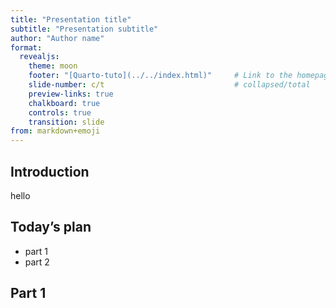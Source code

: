 ```yaml
---
title: "Presentation title"
subtitle: "Presentation subtitle"
author: "Author name"
format:
  revealjs:
    theme: moon
    footer: "[Quarto-tuto](../../index.html)"     # Link to the homepage
    slide-number: c/t                             # collapsed/total
    preview-links: true
    chalkboard: true
    controls: true
    transition: slide
from: markdown+emoji
---
```


## Introduction

hello


## Today's plan

- part 1
- part 2


## Part 1


